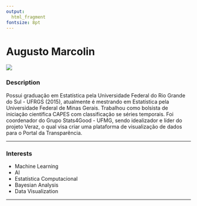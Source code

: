 ```yaml
---
output: 
  html_fragment
fontsize: 8pt
---
```


# Augusto Marcolin

<!-- Duas colunas -->
<div class="col2">
<img class="foto" src="img/Acusto.jpg"/>

<div class="descricao">

### Description

Possui graduação em Estatística pela Universidade Federal do Rio Grande do Sul - UFRGS (2015), atualmente é mestrando em Estatística pela Universidade Federal de Minas Gerais. Trabalhou como bolsista de iniciação científica CAPES com classificação se séries temporais. Foi coordenador do Grupo Stats4Good - UFMG, sendo idealizador e líder do projeto Veraz, o qual visa criar uma plataforma de visualização de dados para o Portal da Transparência.  

***

### Interests

* Machine Learning
* AI
* Estatística Computacional
* Bayesian Analysis
* Data Visualization

***

</div>

<div align='right'>
  <a href="https://www.linkedin.com/in/augusto-marcolin-1114a1b5/"> 
    <i class="fa fa-linkedin" style='font-size:20px; margin: 0px 5px'></i>
  </a>
  <a href="https://github.com/augustomarcolin"> 
    <i class="fa fa-github" style='font-size:20px; margin: 0px 5px'></i>
  </a>
  <a href="https://twitter.com/"> 
    <i class="fa fa-twitter" style='font-size:20px; margin: 0px 5px'></i>
  </a>
</div>

</div>